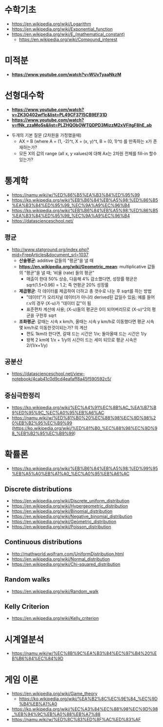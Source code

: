 = 수학기초 =
* [[Logarithm|https://en.wikipedia.org/wiki/Logarithm]]
* [[Exponential function|https://en.wikipedia.org/wiki/Exponential_function]]
* [[Euler's number ''e''|https://en.wikipedia.org/wiki/E_(mathematical_constant)]]
** [[Compound rate|https://en.wikipedia.org/wiki/Compound_interest]]

= 미적분 =
* '''[[3blue1brown calculus|https://www.youtube.com/watch?v=WUvTyaaNkzM]]'''

= 선형대수학 =
* '''[[Gibert Strang MIT lectures|https://www.youtube.com/watch?v=ZK3O402wf1c&list=PL49CF3715CB9EF31D]]'''
* '''[[3blue1brown linear algebra|https://www.youtube.com/watch?v=fNk_zzaMoSs&list=PLZHQObOWTQDPD3MizzM2xVFitgF8hE_ab]]'''

* 두개의 기본 질문 (2차원을 가정했을때)
** AX = B  (where A = (1, -2)^t,  X = (x, y)^t, B = (0, 1)^t) 를 만족하는 x가 존재하는가?
** 모든 X의 값의 range (all x, y values)에 대해 Ax는 2차원 전체를 fill-in 할수 있는가?

= 통계학 =
* [[통계학|https://namu.wiki/w/%ED%86%B5%EA%B3%84%ED%95%99]]
* [[위키: 통계학 용어모음|https://ko.wikipedia.org/wiki/%EB%B6%84%EB%A5%98:%ED%86%B5%EA%B3%84%ED%95%99_%EC%9A%A9%EC%96%B4]]
* [[위키: 통계학 theorems|https://ko.wikipedia.org/wiki/%EB%B6%84%EB%A5%98:%ED%86%B5%EA%B3%84%ED%95%99_%EC%9A%A9%EC%96%B4]]
* <u>[[데이터사이언스 스쿨|https://datascienceschool.net/]]</u>

== 평균 ==
* [[산술/기하/조화평균|http://www.statground.org/index.php?mid=FreeArticles&document_srl=1037]]
** '''산술평균''': additive 값들의 "평균"을 낼 때
** '''[[기하평균|https://en.wikipedia.org/wiki/Geometric_mean]]''': multiplicative 값들의 "평균"을 낼 때; '비율 (rate) 들의 평균"
*** 매출이 한대 50% 상승, 다음해 4% 감소했다면, 성장률 평균은 sqrt(1.5*0.96) = 1.2; 즉 연평균 20% 성장률
** '''제곱평균''': 각 데이터를 제곱하여 더하고 총 갯수로 나눈 후 sqrt를 하는 방법
*** "데이터"가 오리지널 데이터가 아니라 derived된 값일수 있음; 예를 들어 r.v의 경우 (X-u)가 "데이터 값"이 됨
*** 표준편차 계산에 사용; (X-u)들의 평균은 0이 되어버리므로 (X-u)^2의 평균을 구한후 sqrt
** '''조화평균''': 갈때는 시속 x km/h, 올때는 시속 y km/h로 이동했다면 평균 시속 몇 km/h로 이동한것이되는가? 의 계산
*** 편도 1km라 한다면, 갈때 드는 시간은 1/x; 돌아올때 드는 시간은 1/y
*** 왕복 2 km에 1/x + 1/y의 시간이 드는 세미 되므로 평균 시속은 2/(1/x+1/y)

== 공분산 ==
* [[공분산과 상관계수|https://datascienceschool.net/view-notebook/4cab41c0d9cd4eafaff8a45f590592c5/]]

== 중심극한정리 ==
* [[Central Limit Theorem|https://ko.wikipedia.org/wiki/%EC%A4%91%EC%8B%AC_%EA%B7%B9%ED%95%9C_%EC%A0%95%EB%A6%AC]]
* [[대수의 법칙|https://namu.wiki/w/%ED%81%B0%20%EC%88%98%EC%9D%98%20%EB%B2%95%EC%B9%99]] ([[위키|https://ko.wikipedia.org/wiki/%ED%81%B0_%EC%88%98%EC%9D%98_%EB%B2%95%EC%B9%99]])

= 확률론 =
* [[위키: 확률론 theorems|https://ko.wikipedia.org/wiki/%EB%B6%84%EB%A5%98:%ED%99%95%EB%A5%A0%EB%A1%A0_%EC%A0%95%EB%A6%AC]]

== Discrete distributions ==
* [[discrete uniform distribution|https://en.wikipedia.org/wiki/Discrete_uniform_distribution]]
* [[hypergeometric distribution|https://en.wikipedia.org/wiki/Hypergeometric_distribution]]
* [[binomial distribution|https://en.wikipedia.org/wiki/Binomial_distribution]]
* [[negative binomial distribution|https://en.wikipedia.org/wiki/Negative_binomial_distribution]]
* [[geometric distribution|https://en.wikipedia.org/wiki/Geometric_distribution]]
* [[poisson distribution|https://en.wikipedia.org/wiki/Poisson_distribution]]

== Continuous distributions ==
* [[continous uniform distribution|http://mathworld.wolfram.com/UniformDistribution.html]]
* [[normal distribution|https://en.wikipedia.org/wiki/Normal_distribution]]
* [[chi-squared distribution|https://en.wikipedia.org/wiki/Chi-squared_distribution]]

== Random walks ==
* [[Random walk|https://en.wikipedia.org/wiki/Random_walk]]

== Kelly Criterion ==
* [[Kelly criterion|https://en.wikipedia.org/wiki/Kelly_criterion]]

= 시계열분석 =
* [[나무위키|https://namu.wiki/w/%EC%8B%9C%EA%B3%84%EC%97%B4%20%EB%B6%84%EC%84%9D]]

= 게임 이론 =
* [[wikipedia|https://en.wikipedia.org/wiki/Game_theory]]
** [[위키|https://ko.wikipedia.org/wiki/%EA%B2%8C%EC%9E%84_%EC%9D%B4%EB%A1%A0]]
* [[죄수의 딜레마|https://ko.wikipedia.org/wiki/%EC%A3%84%EC%88%98%EC%9D%98_%EB%94%9C%EB%A0%88%EB%A7%88]]
* [[Tit for tat|https://namu.wiki/w/%ED%8C%83%ED%8F%AC%ED%83%AF]]
